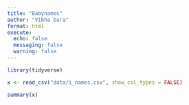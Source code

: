 ```yaml
---
title: "Babynames"
author: "Vibha Dara"
format: html
execute: 
  echo: false
  messaging: false
  warning: false
---
```


```r
library(tidyverse)
```

```r
x <- read_csv("data/i_names.csv", show_col_types = FALSE)
```

```r
summary(x)
```

